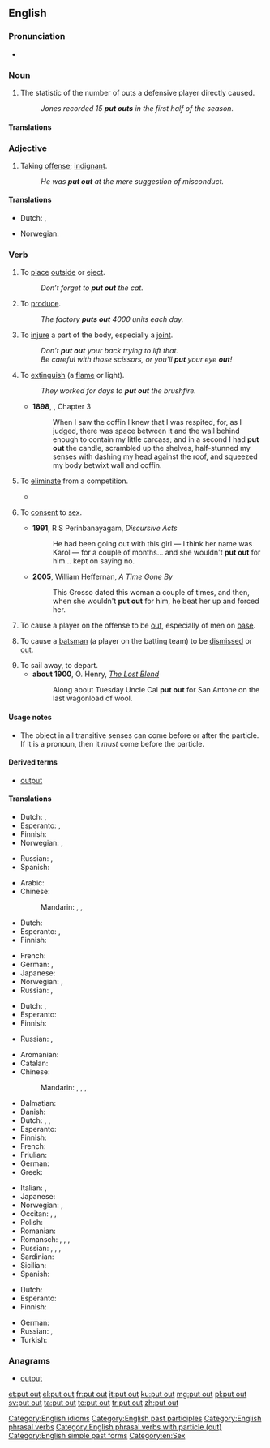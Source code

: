 ==English==

===Pronunciation===
* {{audio|En-uk-to put out.ogg|Audio (UK)}}

===Noun===
{{en-noun|head=[[put]] [[out]]}}

# {{baseball}} The statistic of the number of outs a defensive player directly caused.
#: ''Jones recorded 15 '''put outs''' in the first half of the season.''

====Translations====
{{trans-top|baseball statistic}}
{{trans-mid}}
{{trans-bottom}}

===Adjective===
{{en-adj}}

# Taking [[offense]]; [[indignant]].
#: ''He was '''put out''' at the mere suggestion of misconduct.''

====Translations====
{{trans-top|taking offense}}
* Dutch: {{t+|nl|ontzet}}, {{t+|nl|verontwaardigd}}
{{trans-mid}}
* Norwegian: {{t-|no|satt ut}}
{{trans-bottom}}

===Verb===
{{en-verb|head=[[put]] [[out]]|puts out|putting out|put out}}

# {{transitive}} To [[place]] [[outside]] or [[eject]].
#: ''Don’t forget to '''put out''' the cat.''
# {{transitive}} To [[produce]].
#: ''The factory '''puts out''' 4000 units each day.''
# {{transitive}} To [[injure]] a part of the body, especially a [[joint]].
#: ''Don’t '''put out''' your back trying to lift that.''
#: ''Be careful with those scissors, or you'll '''put''' your eye '''out'''!''
# {{transitive}} To [[extinguish]] (a [[flame]] or light).
#: ''They worked for days to '''put out''' the brushfire.''
#* '''1898''', {{w|J. Meade Falkner}}, {{w|Moonfleet}} Chapter 3
#*: When I saw the coffin I knew that I was respited, for, as I judged, there was space between it and the wall behind enough to contain my little carcass; and in a second I had '''put out''' the candle, scrambled up the shelves, half-stunned my senses with dashing my head against the roof, and squeezed my body betwixt wall and coffin.
# {{transitive}} To [[eliminate]] from a competition.
#* {{quote-news
|year=2011
|date=October 1
|author=Tom Fordyce
|title=Rugby World Cup 2011: England 16-12 Scotland
|work=BBC Sport
|url=http://news.bbc.co.uk/sport2/hi/rugby_union/15124512.stm
|page=
|passage=England stumbled into the World Cup quarter-finals and almost certainly '''put Scotland out''' after an error-ridden victory at Eden Park.}}
# {{slang|intransitive}} To [[consent]] to [[sex]].
#* '''1991''', R S Perinbanayagam, ''Discursive Acts''
#*: He had been going out with this girl &mdash; I think her name was Karol &mdash; for a couple of months... and she wouldn't '''put out''' for him... kept on saying no.
#* '''2005''', William Heffernan, ''A Time Gone By''
#*: This Grosso dated this woman a couple of times, and then, when she wouldn't '''put out''' for him, he beat her up and forced her.
# {{baseball}} To cause a player on the offense to be [[out]], especially of men on [[base]].
# {{cricket}} To cause a [[batsman]] (a player on the batting team) to be [[dismissed]] or [[out]].
# To sail away, to depart. 
#* '''about 1900''', O. Henry, ''[[s:The Missing Chord|The Lost Blend]]''
#*:Along about Tuesday Uncle Cal '''put out''' for San Antone on the last wagonload of wool. 

====Usage notes====
* The object in all transitive senses can come before or after the particle. If it is a pronoun, then it ''must'' come before the particle.

====Derived terms====
* [[output]]

====Translations====
{{trans-top|place outside or eject}}
* Dutch: {{t+|nl|buitenzetten}}, {{t+|nl|uitwerpen}}
* Esperanto: {{t-|eo|eligi}}, {{t-|eo|forigi}}
* Finnish: {{t-|fi|laittaa ulos}}
* Norwegian: {{t-|no|sette ut}}, {{t-|no|slippe ut}}
{{trans-mid}}
* Russian: {{t+|ru|выкладывать|tr=vykládyvat'|sc=Cyrl}} {{impf}}, {{t+|ru|выложить|tr=výložit'|sc=Cyrl}} {{pf.}}
* Spanish: {{t+|es|sacar}}
{{trans-bottom}}

{{trans-top|produce}}
* Arabic: {{t-|ar|أنتج|tr='ántaja|sc=Arab}}
* Chinese:
*: Mandarin: {{t|cmn|制造|tr=zhìzào|sc=Hani}}, {{t|cmn|生產|sc=Hani}}, {{t|cmn|生产|tr=shēngchǎn|sc=Hani}}
* Dutch: {{t+|nl|produceren}}
* Esperanto: {{t+|eo|produkti}}, {{t-|eo|eligi}}
* Finnish: {{t+|fi|tuottaa}}
{{trans-mid}}
* French: {{t+|fr|produire}}
* German: {{t+|de|produzieren}}, {{t+|de|herstellen}}
* Japanese: {{t+|ja|生産|tr=せいさんする, seisan-surú|alt=生産する|sc=Jpan}}
* Norwegian: {{t+|no|lage}}, {{t+|no|produsere}}
* Russian: {{t+|ru|производить|tr=proizvodít’|sc=Cyrl}} {{impf}}, {{t+|ru|произвести|tr=proizvestí|sc=Cyrl}} {{pf.}}
{{trans-bottom}}

{{trans-top|injure a joint in the body}}
* Dutch: {{t+|nl|kwetsen}}, {{t+|nl|blesseren}}
* Esperanto: {{t-|eo|misfleksi}}
* Finnish: {{t+|fi|vahingoittaa}}
{{trans-mid}}
* Russian: {{t+|ru|вывихивать|tr=vyvíxivat'|sc=Cyrl}} {{impf}}, {{t+|ru|вывихнуть|tr=vývixnut'|sc=Cyrl}} {{pf.}}
{{trans-bottom}}

{{trans-top|extinguish}}
* Aromanian: {{t-|rup|astingu}}
* Catalan: {{t+|ca|apagar}}
* Chinese:
*: Mandarin: {{t|cmn|熄滅|sc=Hani}}, {{t|cmn|熄灭|tr=xīmiè|sc=Hani}}, {{t|cmn|撲滅|sc=Hani}}, {{t|cmn|扑灭|tr=pūmiè|sc=Hani}}
* Dalmatian: {{tø|dlm|stotur}}
* Danish: {{t+|da|slukke}}
* Dutch: {{qualifier|fire}} {{t+|nl|blussen}}, {{qualifier|light, candle}} {{t+|nl|uitdoen}}, {{t+|nl|doven}}
* Esperanto: {{t-|eo|estingi}}
* Finnish: {{t+|fi|sammuttaa}}
* French: {{t+|fr|éteindre}}
* Friulian: {{tø|fur|distudâ}}
* German: {{t+|de|löschen}}
* Greek: {{t+|el|σβήνω|tr=svíno|sc=Grek}}
{{trans-mid}}
* Italian: {{t-|it|estinguere}}, {{t-|it|spegnere}}
* Japanese: {{t-|ja|消す|tr=けす, kesu|sc=Jpan}}
* Norwegian: {{t-|no|slokke}}, {{t-|no|slukke}}
* Occitan: {{t-|oc|astudar}}, {{t-|oc|esténher}}, {{t-|oc|esténger}}
* Polish: {{t-|pl|wygaszać}}
* Romanian: {{t-|ro|stinge}}
* Romansch: {{t-|rm|stüder}}, {{t-|rm|stüzzer}}, {{t-|rm|stidar}}, {{t-|rm|stizar}}
* Russian: {{t+|ru|тушить|tr=tušít'|sc=Cyrl}} {{impf}}, {{t+|ru|потушить|tr=potušít'|sc=Cyrl}} {{pf.}}, {{t+|ru|гасить|tr=gasít'|sc=Cyrl}} {{impf}}, {{t+|ru|погасить|tr=pogasít'|sc=Cyrl}} {{pf.}}
* Sardinian: {{t-|sc|studai}}
* Sicilian: {{t+|scn|astutari}}
* Spanish: {{t+|es|extinguir}}
{{trans-bottom}}

{{trans-top|consent to sex}}
* Dutch: {{t+|nl|toegeven}}
* Esperanto: {{t+|eo|konsenti}}
* Finnish: {{t+|fi|antaa}}
{{trans-mid}}
* German: {{t+|de|ranlassen}}
* Russian: {{qualifier|slang}} {{t+|ru|давать|tr=dat'}} {{impf}}, {{t+|ru|дать|tr=davát'}} {{pf.}}
* Turkish: {{t+|tr|vermek}}
{{trans-bottom}}

===Anagrams===
* [[output#English|output]]

[[Category:English idioms]]
[[Category:English past participles]]
[[Category:English phrasal verbs]]
[[Category:English phrasal verbs with particle (out)]]
[[Category:English simple past forms]]
[[Category:en:Sex]]

[[et:put out]]
[[el:put out]]
[[fr:put out]]
[[it:put out]]
[[ku:put out]]
[[mg:put out]]
[[pl:put out]]
[[sv:put out]]
[[ta:put out]]
[[te:put out]]
[[tr:put out]]
[[zh:put out]]